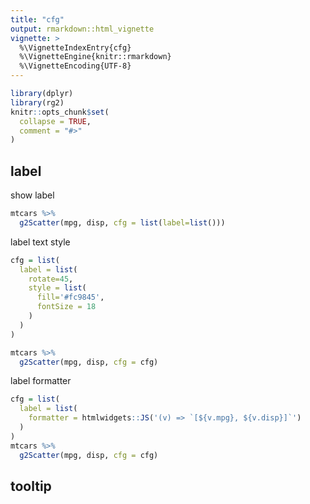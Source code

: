 ```yaml
---
title: "cfg"
output: rmarkdown::html_vignette
vignette: >
  %\VignetteIndexEntry{cfg}
  %\VignetteEngine{knitr::rmarkdown}
  %\VignetteEncoding{UTF-8}
---
```


```r
library(dplyr)
library(rg2)
knitr::opts_chunk$set(
  collapse = TRUE,
  comment = "#>"
)
```


## label

show label

```r
mtcars %>% 
  g2Scatter(mpg, disp, cfg = list(label=list()))
```
label text style

```r
cfg = list(
  label = list(
    rotate=45,
    style = list(
      fill='#fc9845',
      fontSize = 18
    )
  )
)

mtcars %>% 
  g2Scatter(mpg, disp, cfg = cfg)
```

label formatter
```r
cfg = list(
  label = list(
    formatter = htmlwidgets::JS('(v) => `[${v.mpg}, ${v.disp}]`')
  )
)
mtcars %>% 
  g2Scatter(mpg, disp, cfg = cfg)
```


## tooltip

